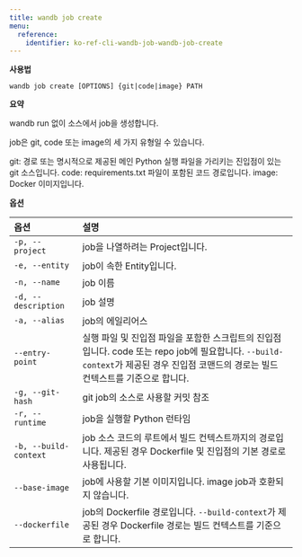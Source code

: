 ```yaml
---
title: wandb job create
menu:
  reference:
    identifier: ko-ref-cli-wandb-job-wandb-job-create
---
```


**사용법**

`wandb job create [OPTIONS] {git|code|image} PATH`

**요약**

wandb run 없이 소스에서 job을 생성합니다.

job은 git, code 또는 image의 세 가지 유형일 수 있습니다.

git: 경로 또는 명시적으로 제공된 메인 Python 실행 파일을 가리키는 진입점이 있는 git 소스입니다. code: requirements.txt 파일이 포함된 코드 경로입니다. image: Docker 이미지입니다.

**옵션**

| **옵션** | **설명** |
| :--- | :--- |
| `-p, --project` | job을 나열하려는 Project입니다. |
| `-e, --entity` | job이 속한 Entity입니다. |
| `-n, --name` | job 이름 |
| `-d, --description` | job 설명 |
| `-a, --alias` | job의 에일리어스 |
| `--entry-point` | 실행 파일 및 진입점 파일을 포함한 스크립트의 진입점입니다. code 또는 repo job에 필요합니다. `--build-context`가 제공된 경우 진입점 코맨드의 경로는 빌드 컨텍스트를 기준으로 합니다. |
| `-g, --git-hash` | git job의 소스로 사용할 커밋 참조 |
| `-r, --runtime` | job을 실행할 Python 런타임 |
| `-b, --build-context` | job 소스 코드의 루트에서 빌드 컨텍스트까지의 경로입니다. 제공된 경우 Dockerfile 및 진입점의 기본 경로로 사용됩니다. |
| `--base-image` | job에 사용할 기본 이미지입니다. image job과 호환되지 않습니다. |
| `--dockerfile` | job의 Dockerfile 경로입니다. `--build-context`가 제공된 경우 Dockerfile 경로는 빌드 컨텍스트를 기준으로 합니다. |
